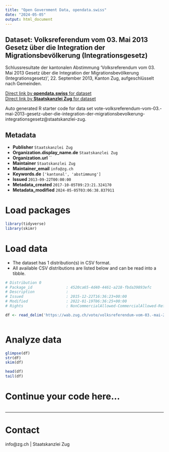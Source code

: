 ```yaml
---
title: "Open Government Data, opendata.swiss"
date: "2024-05-05"
output: html_document
---
```


## Dataset: Volksreferendum vom 03. Mai 2013 Gesetz über die Integration der Migrationsbevölkerung (Integrationsgesetz)

Schlussresultate der kantonalen Abstimmung 'Volksreferendum vom 03. Mai 2013 Gesetz über die Integration der Migrationsbevölkerung (Integrationsgesetz)', 22. September 2013, Kanton Zug, aufgeschlüsselt nach Gemeinden.

[Direct link by **opendata.swiss** for dataset](https://opendata.swiss/de/dataset/volksreferendum-vom-03-mai-2013-gesetz-uber-die-integration-der-migrationsbevolkerung-integrati)<br>
[Direct link by **Staatskanzlei Zug** for dataset](https://wab.zug.ch/vote/volksreferendum-vom-03.-mai-2013-gesetz-uber-die-integration-der-migrationsbevolkerung-integrationsgesetz/data)

Auto generated R starter code for data set vote-volksreferendum-vom-03.-mai-2013-gesetz-uber-die-integration-der-migrationsbevolkerung-integrationsgesetz@staatskanzlei-zug.

## Metadata

- **Publisher** `Staatskanzlei Zug`
- **Organization.display_name.de** `Staatskanzlei Zug`
- **Organization.url** ``
- **Maintainer** `Staatskanzlei Zug`
- **Maintainer_email** `info@zg.ch`
- **Keywords.de** `['kantonal', 'abstimmung']`
- **Issued** `2013-09-22T00:00:00`
- **Metadata_created** `2017-10-05T09:23:21.324170`
- **Metadata_modified** `2024-05-05T03:06:38.837911`


# Load packages

```r

library(tidyverse)
library(skimr)

```

# Load data

-   The dataset has 1 distribution(s) in CSV format.
-   All available CSV distributions are listed below and can be read into a tibble.

```r

# Distribution 0
# Package_id               : 4520ca65-4d40-4461-a218-fbda39893efc
# Description              : 
# Issued                   : 2015-12-22T16:36:23+00:00
# Modified                 : 2022-01-19T06:36:25+00:00
# Rights                   : NonCommercialAllowed-CommercialAllowed-ReferenceRequired

df <- read_delim('https://wab.zug.ch/vote/volksreferendum-vom-03.-mai-2013-gesetz-uber-die-integration-der-migrationsbevolkerung-integrationsgesetz/data-csv')



```

# Analyze data

```r

glimpse(df)
str(df)
skim(df)

head(df)
tail(df)

```

# Continue your code here...

```r

```

------------------------------------------------------------------------

# Contact

info@zg.ch | Staatskanzlei Zug

